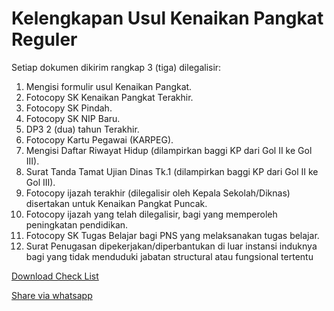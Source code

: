 # Kelengkapan Usul Kenaikan Pangkat Reguler

Setiap dokumen dikirim rangkap 3 (tiga) dilegalisir:

1)	Mengisi formulir usul Kenaikan Pangkat.
2)	Fotocopy SK Kenaikan Pangkat Terakhir.
3)	Fotocopy SK Pindah.
4)	Fotocopy SK NIP Baru.
5)	DP3 2 (dua) tahun Terakhir.
6)	Fotocopy Kartu Pegawai (KARPEG).
7)	Mengisi Daftar Riwayat Hidup (dilampirkan baggi KP dari Gol II ke Gol III).
8)	Surat Tanda Tamat Ujian  Dinas Tk.1 (dilampirkan baggi KP dari Gol II ke Gol III).
9)	Fotocopy ijazah terakhir (dilegalisir oleh Kepala Sekolah/Diknas) disertakan untuk Kenaikan Pangkat Puncak.
10)	Fotocopy ijazah yang telah dilegalisir, bagi yang memperoleh peningkatan pendidikan.
11)	Fotocopy SK Tugas Belajar bagi PNS yang melaksanakan tugas belajar.
12)	Surat Penugasan dipekerjakan/diperbantukan di luar instansi induknya bagi yang tidak menduduki jabatan structural atau fungsional tertentu

[Download Check List](https://spreadsheets.google.com/feeds/download/spreadsheets/Export?key=1SkQs2RZxy_Dib_aeyRG9vQIS4WJcHc1oQFQiPrOyMZQ&exportFormat=xlsx)

[Share via whatsapp](https://api.whatsapp.com/send?text=%2AKelengkapan%20Usul%20Kenaikan%20Pangkat%20Reguler%2A%0A%0ASetiap%20dokumen%20dikirim%20rangkap%203%20%28tiga%29%20dilegalisir%3A%0A%0A1%29%09Mengisi%20formulir%20usul%20Kenaikan%20Pangkat.%0A2%29%09Fotocopy%20SK%20Kenaikan%20Pangkat%20Terakhir.%0A3%29%09Fotocopy%20SK%20Pindah.%0A4%29%09Fotocopy%20SK%20NIP%20Baru.%0A5%29%09DP3%202%20%28dua%29%20tahun%20Terakhir.%0A6%29%09Fotocopy%20Kartu%20Pegawai%20%28KARPEG%29.%0A7%29%09Mengisi%20Daftar%20Riwayat%20Hidup%20%28dilampirkan%20baggi%20KP%20dari%20Gol%20II%20ke%20Gol%20III%29.%0A8%29%09Surat%20Tanda%20Tamat%20Ujian%20%20Dinas%20Tk.1%20%28dilampirkan%20baggi%20KP%20dari%20Gol%20II%20ke%20Gol%20III%29.%0A9%29%09Fotocopy%20ijazah%20terakhir%20%28dilegalisir%20oleh%20Kepala%20Sekolah%2FDiknas%29%20disertakan%20untuk%20Kenaikan%20Pangkat%20Puncak.%0A10%29%09Fotocopy%20ijazah%20yang%20telah%20dilegalisir%2C%20bagi%20yang%20memperoleh%20peningkatan%20pendidikan.%0A11%29%09Fotocopy%20SK%20Tugas%20Belajar%20bagi%20PNS%20yang%20melaksanakan%20tugas%20belajar.%0A12%29%09Surat%20Penugasan%20dipekerjakan%2Fdiperbantukan%20di%20luar%20instansi%20induknya%20bagi%20yang%20tidak%20menduduki%20jabatan%20structural%20atau%20fungsional%20tertentu)
